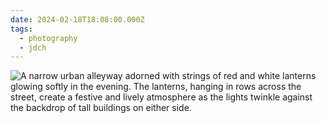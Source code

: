```yaml
---
date: 2024-02-18T18:08:00.000Z
tags:
  - photography
  - jdch
---
```

![A narrow urban alleyway adorned with strings of red and white lanterns glowing softly in the evening. The lanterns, hanging in rows across the street, create a festive and lively atmosphere as the lights twinkle against the backdrop of tall buildings on either side.](/assets/photos/20240218-IMG_8896.jpg)